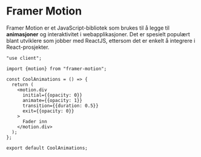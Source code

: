 # Framer Motion

Framer Motion er et JavaScript-bibliotek som brukes til å legge til **animasjoner** og interaktivitet i webapplikasjoner. Det er spesielt populært blant utviklere som jobber med ReactJS, ettersom det er enkelt å integrere i React-prosjekter.

```tsx
"use client";

import {motion} from "framer-motion";

const CoolAnimations = () => {
  return (
    <motion.div
      initial={{opacity: 0}}
      animate={{opacity: 1}}
      transition={{duration: 0.5}}
      exit={{opacity: 0}}
    >
      Fader inn
    </motion.div>
  );
};

export default CoolAnimations;
```
